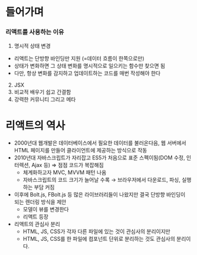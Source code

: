 # 들어가며

### 리액트를 사용하는 이유

1. 명시적 상태 변경
  - 리액트는 단방향 바인딩만 지원 (=데이터 흐름이 한쪽으로만)
  - 상태가 변화하면 그 상태 변화를 명시적으로 일으키는 함수만 찾으면 됨
  - 다만, 항상 변화를 감지하고 업데이트하는 코드를 매번 작성해야 한다
2. JSX
3. 비교적 배우기 쉽고 간결함
4. 강력한 커뮤니티 그리고 메타

# 리액트의 역사

- 2000년대 웹개발은 데이터베이스에서 필요한 데이터를 불러온다음, 웹 서버에서 HTML 페이지를 만들어 클라이언트에 제공하는 방식으로 작동
- 2010년대 자바스크립트가 자리잡고 ES5가 처음으로 표준 스펙이됨(DOM 수정, 인터렉션, Ajax 등) ⇒ 점점 코드가 복잡해짐
  - 체계화하고자 MVC, MVVM 패턴 나옴
  - 자바스크립트의 코드 크기가 늘어날 수록 → 브라우저에서 다운로드, 파싱, 실행하는 부담 커짐
- 이후에 Bolt.js, FBolt.js 등 많은 라이브러리들이 나왔지만 결국 단방향 바인딩이 되는 렌더링 방식을 제안
  - 모델이 뷰를 변경한다
  - 리액트 등장
- 리액트의 관심사 분리
  - HTML, JS, CSS가 각자 다른 파일에 있는 것이 관심사의 분리이지만
  - HTML, JS, CSS를 한 파일에 컴포넌트 단위로 분리하는 것도 관심사의 분리이다.